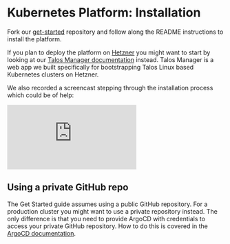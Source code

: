 # Kubernetes Platform: Installation

Fork our [get-started](https://github.com/reclaim-the-stack/get-started) repository and follow along the README instructions to install the platform.

If you plan to deploy the platform on [Hetzner](https://hetzner.com/) you might want to start by looking at our [Talos Manager documentation](/talos-manager) instead. Talos Manager is a web app we built specifically for bootstrapping Talos Linux based Kubernetes clusters on Hetzner.

We also recorded a screencast stepping through the installation process which could be of help:

<iframe className="aspect-video w-full" src="https://www.youtube.com/embed/MnwemfEfEFw" title="YouTube video player" frameBorder="0" allow="accelerometer; autoplay; clipboard-write; encrypted-media; gyroscope; picture-in-picture; web-share" allowFullScreen></iframe>

## Using a private GitHub repo

The Get Started guide assumes using a public GitHub repository. For a production cluster you might want to use a private repository instead. The only difference is that you need to provide ArgoCD with credentials to access your private GitHub repository. How to do this is covered in the [ArgoCD documentation](https://argo-cd.readthedocs.io/en/stable/user-guide/private-repositories/).